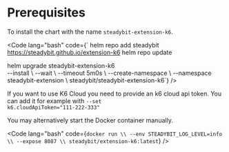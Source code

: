 # Prerequisites

<Accordion title="Helm / Kubernetes">
  To install the chart with the name <code>steadybit-extension-k6</code>.

  <Code lang="bash" code={`
helm repo add steadybit https://steadybit.github.io/extension-k6
helm repo update

helm upgrade steadybit-extension-k6 \
  --install \\
  --wait \\
  --timeout 5m0s \\
  --create-namespace \\
  --namespace steadybit-extension \\
  steadybit/steadybit-extension-k6`} />

If you want to use K6 Cloud you need to provide an k6 cloud api token. You can add it for example with <code>--set k6.cloudApiToken="111-222-333"</code>

</Accordion>
<Accordion title="Docker">
  You may alternatively start the Docker container manually.

  <Code lang="bash" code={`
docker run \\
  --env STEADYBIT_LOG_LEVEL=info \\
  --expose 8087 \\
  steadybit/extension-k6:latest
`} />
</Accordion>
